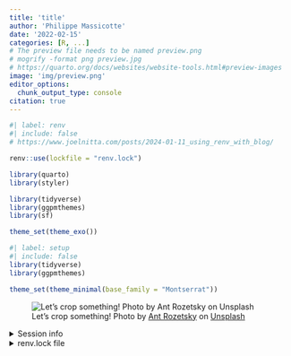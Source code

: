 ```yaml
---
title: 'title'
author: 'Philippe Massicotte'
date: '2022-02-15'
categories: [R, ...]
# The preview file needs to be named preview.png
# mogrify -format png preview.jpg
# https://quarto.org/docs/websites/website-tools.html#preview-images
image: 'img/preview.png'
editor_options:
  chunk_output_type: console
citation: true
---
```


```r
#| label: renv
#| include: false
# https://www.joelnitta.com/posts/2024-01-11_using_renv_with_blog/

renv::use(lockfile = "renv.lock")

library(quarto)
library(styler)
```

```r
library(tidyverse)
library(ggpmthemes)
library(sf)

theme_set(theme_exo())
```

```r
#| label: setup
#| include: false
library(tidyverse)
library(ggpmthemes)

theme_set(theme_minimal(base_family = "Montserrat"))
```

![Let's crop something! Photo by <a href="https://unsplash.com/@rozetsky?utm_source=unsplash&utm_medium=referral&utm_content=creditCopyText">Ant Rozetsky</a> on <a href="https://unsplash.com/s/photos/crop?utm_source=unsplash&utm_medium=referral&utm_content=creditCopyText">Unsplash</a>](img/preview.png){fig-alt="Close up on a grain field" fig-align="center"}

<details>
  
<summary>Session info</summary>

```r
#| label: sessioninfo
options(width = 120)
devtools::session_info()
```

</details>

<details>

<summary>renv.lock file</summary>

```.json

```

</details>
